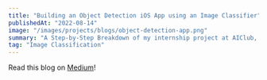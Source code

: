 ```yaml
---
title: "Building an Object Detection iOS App using an Image Classifier"
publishedAt: "2022-08-14"
image: "/images/projects/blogs/object-detection-app.png"
summary: "A Step-by-Step Breakdown of my internship project at AIClub, which became the basis for their object detection course."
tag: "Image Classification"
---
```


Read this blog on [Medium](https://medium.com/@rohankumar_75589/building-a-object-detection-ios-app-using-an-image-classifier-6f7d1f67ac34)!